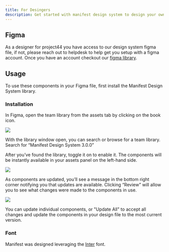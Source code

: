 ```yaml
---
title: For Desingers
description: Get started with manifest design system to design your own experience.
---
```


## Figma

As a designer for project44 you have access to our design system figma file, if not, please reach out to helpdesk to help
get you setup with a figma account. Once you have an account checkout our [figma library](https://www.figma.com/file/2vyIjgJEhVc1spMWwkgzQ5/Manifest-Design-System).

## Usage

To use these components in your Figma file, first install the Manifest Design System library.

### Installation

In Figma, open the team library from the assets tab by clicking on the book icon.

<Image src="/images/figma/assets.png" />

With the library window open, you can search or browse for a team library. Search for “Manifest Design System 3.0.0”

After you’ve found the library, toggle it on to enable it. The components will be instantly available in your assets panel on the left-hand side.

<Image src="/images/figma/libraries.png" />

As components are updated, you’ll see a message in the bottom right corner notifying you that updates are available. Clicking “Review” will allow you to see what changes were made to the components in use.

<Image src="/images/figma/review.png" />

You can update individual components, or "Update All" to accept all changes and update the components in your design file to the most current version.

### Font

Manifest was designed leveraging the [Inter](https://fonts.google.com/specimen/Inter?query=inter) font.
